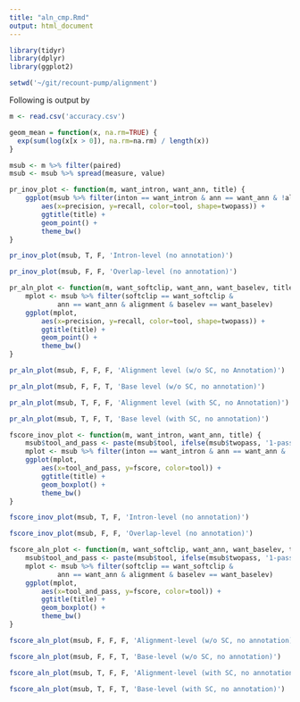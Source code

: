 ```yaml
---
title: "aln_cmp.Rmd"
output: html_document
---
```


```r
library(tidyr)
library(dplyr)
library(ggplot2)
```

```r
setwd('~/git/recount-pump/alignment')
```

Following is output by 

```r
m <- read.csv('accuracy.csv')
```

```r
geom_mean = function(x, na.rm=TRUE) {
  exp(sum(log(x[x > 0]), na.rm=na.rm) / length(x))
}
```

```r
msub <- m %>% filter(paired)
msub <- msub %>% spread(measure, value)
```

```r
pr_inov_plot <- function(m, want_intron, want_ann, title) {
    ggplot(msub %>% filter(inton == want_intron & ann == want_ann & !alignment),
        aes(x=precision, y=recall, color=tool, shape=twopass)) +
        ggtitle(title) +
        geom_point() +
        theme_bw()
}
```

```r
pr_inov_plot(msub, T, F, 'Intron-level (no annotation)')
```

```r
pr_inov_plot(msub, F, F, 'Overlap-level (no annotation)')
```

```r
pr_aln_plot <- function(m, want_softclip, want_ann, want_baselev, title) {
    mplot <- msub %>% filter(softclip == want_softclip &
            ann == want_ann & alignment & baselev == want_baselev)
    ggplot(mplot,
        aes(x=precision, y=recall, color=tool, shape=twopass)) +
        ggtitle(title) +
        geom_point() +
        theme_bw()
}
```

```r
pr_aln_plot(msub, F, F, F, 'Alignment level (w/o SC, no Annotation)')
```

```r
pr_aln_plot(msub, F, F, T, 'Base level (w/o SC, no annotation)')
```

```r
pr_aln_plot(msub, T, F, F, 'Alignment level (with SC, no Annotation)')
```

```r
pr_aln_plot(msub, T, F, T, 'Base level (with SC, no annotation)')
```

```r
fscore_inov_plot <- function(m, want_intron, want_ann, title) {
    msub$tool_and_pass <- paste(msub$tool, ifelse(msub$twopass, '1-pass', '2-pass'))
    mplot <- msub %>% filter(inton == want_intron & ann == want_ann & !alignment)
    ggplot(mplot,
        aes(x=tool_and_pass, y=fscore, color=tool)) +
        ggtitle(title) +
        geom_boxplot() +
        theme_bw()
}
```

```r
fscore_inov_plot(msub, T, F, 'Intron-level (no annotation)')
```

```r
fscore_inov_plot(msub, F, F, 'Overlap-level (no annotation)')
```

```r
fscore_aln_plot <- function(m, want_softclip, want_ann, want_baselev, title) {
    msub$tool_and_pass <- paste(msub$tool, ifelse(msub$twopass, '1-pass', '2-pass'))
    mplot <- msub %>% filter(softclip == want_softclip &
            ann == want_ann & alignment & baselev == want_baselev)
    ggplot(mplot,
        aes(x=tool_and_pass, y=fscore, color=tool)) +
        ggtitle(title) +
        geom_boxplot() +
        theme_bw()
}
```

```r
fscore_aln_plot(msub, F, F, F, 'Alignment-level (w/o SC, no annotation)')
```

```r
fscore_aln_plot(msub, F, F, T, 'Base-level (w/o SC, no annotation)')
```

```r
fscore_aln_plot(msub, T, F, F, 'Alignment-level (with SC, no annotation)')
```
```r
fscore_aln_plot(msub, T, F, T, 'Base-level (with SC, no annotation)')
```
